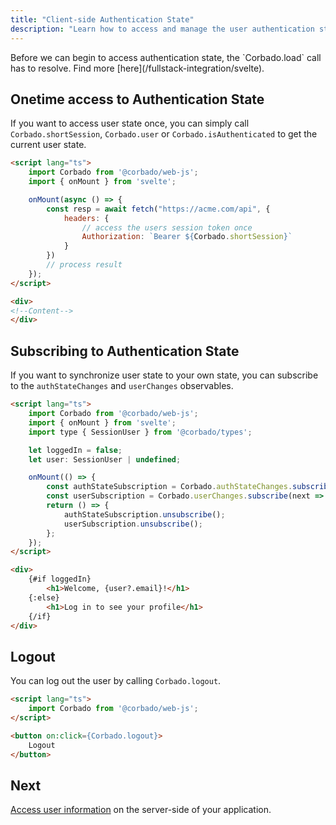 ```yaml
---
title: "Client-side Authentication State"
description: "Learn how to access and manage the user authentication state on the client-side in your Svelte or SvelteKit application."
---
```


<Warning>
    Before we can begin to access authentication state, the `Corbado.load` call has to resolve.
    Find more [here](/fullstack-integration/svelte).
</Warning>

## Onetime access to Authentication State

If you want to access user state once, you can simply call `Corbado.shortSession`,
`Corbado.user` or `Corbado.isAuthenticated` to get the current user state.

```html routes/+page.svelte
<script lang="ts">
    import Corbado from '@corbado/web-js';
    import { onMount } from 'svelte';

    onMount(async () => {
        const resp = await fetch("https://acme.com/api", {
            headers: {
                // access the users session token once
                Authorization: `Bearer ${Corbado.shortSession}`
            }
        })
        // process result
    });
</script>

<div>
<!--Content-->
</div>
```

## Subscribing to Authentication State

If you want to synchronize user state to your own state, you can subscribe to the `authStateChanges` and `userChanges` observables.

```html routes/+page.svelte
<script lang="ts">
    import Corbado from '@corbado/web-js';
    import { onMount } from 'svelte';
    import type { SessionUser } from '@corbado/types';

    let loggedIn = false;
    let user: SessionUser | undefined;

    onMount(() => {
        const authStateSubscription = Corbado.authStateChanges.subscribe(next => loggedIn = next === 1);
        const userSubscription = Corbado.userChanges.subscribe(next => user = next);
        return () => {
            authStateSubscription.unsubscribe();
            userSubscription.unsubscribe();
        };
    });
</script>

<div>
    {#if loggedIn}
        <h1>Welcome, {user?.email}!</h1>
    {:else}
        <h1>Log in to see your profile</h1>
    {/if}
</div>
```

## Logout

You can log out the user by calling `Corbado.logout`.

```html routes/+page.svelte
<script lang="ts">
    import Corbado from '@corbado/web-js';
</script>

<button on:click={Corbado.logout}>
    Logout
</button>
```

## Next

[Access user information](/fullstack-integration/svelte/authentication-state-server) on the server-side of your application.